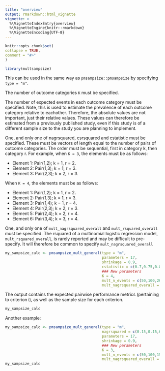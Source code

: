 ```yaml
---
title: "overview"
output: rmarkdown::html_vignette
vignette: >
  %\VignetteIndexEntry{overview}
  %\VignetteEngine{knitr::rmarkdown}
  %\VignetteEncoding{UTF-8}
---
```

  
```r
knitr::opts_chunk$set(
collapse = TRUE,
comment = "#>"
)
```

```r
library(multsampsize)
```

This can be used in the same way as `pmsampsize::pmsampsize` by specifying `type = "m"`. 

The number of outcome categories `K` must be specified. 

The number of expected events in each outcome category must be specified. Note, this is used to estimate the prevalence of each outcome category relative to eachother. Therefore, the absolute values are not important, just their relative values. These values can therefore be estimated from a previously published study, even if this study is of a different sample size to the study you are planning to implement.

One, and only one of nagrsquared, csrsquared and cstatistic must be specified. These must be vectors of length equal to the number of pairs of outcome categories. The order must be sequential, first in category k, then category r. For example, when `K = 3`, the elements must be as follows:

* Element 1: Pair(1,2); k = 1, r = 2.
* Element 2: Pair(1,3); k = 1, r = 3.
* Element 3: Pair(2,3); k = 2, r = 3.

When `K = 4`, the elements must be as follows:

* Element 1: Pair(1,2); k = 1, r = 2.
* Element 2: Pair(1,3); k = 1, r = 3.
* Element 3: Pair(1,4); k = 1, r = 4.
* Element 4: Pair(2,3); k = 2, r = 3.
* Element 5: Pair(2,4); k = 2, r = 4.
* Element 6: Pair(3,4); k = 3, r = 4.

One, and only one of `mult_nagrsquared_overall` and `mult_rsquared_overall` must be specified. The rsquared of a multinomial logistic regression model, `mult_rsquared_overall`, is rarely reported and may be difficult to pre-specify. It will therefore be common to specify `mult_nagrsquared_overall`

```r
my_sampsize_calc <- pmsampsize_mult_general(type = "m",
                                            parameters = 17,
                                            shrinkage = 0.9,
                                            cstatistic = c(0.7,0.75,0.8, 0.85, 0.7, 0.6),
                                            ### New parameters
                                            K = 4,
                                            mult_n_events = c(50,100,200,30),
                                            mult_nagrsquared_overall = 0.15)
```

The output contains the expected pairwise performance metrics (pertaining to criterion i), as well as the sample size for each criterion.

```r
my_sampsize_calc
```

Another example:

```r
my_sampsize_calc <- pmsampsize_mult_general(type = "m",
                                            nagrsquared = c(0.15,0.15,0.15),
                                            parameters = 17,
                                            shrinkage = 0.9,
                                            ### New parameters
                                            K = 3,
                                            mult_n_events = c(50,100,150),
                                            mult_nagrsquared_overall = 0.15)
my_sampsize_calc
```
